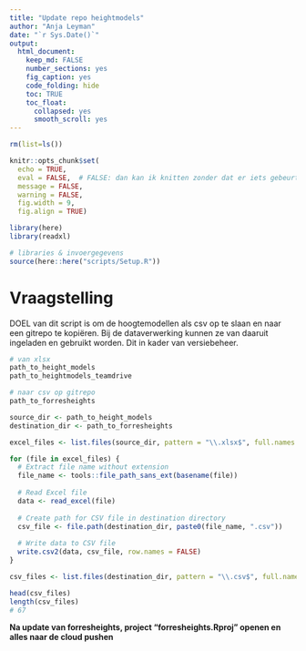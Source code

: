 ```yaml
---
title: "Update repo heightmodels"
author: "Anja Leyman"
date: "`r Sys.Date()`"
output: 
  html_document:
    keep_md: FALSE
    number_sections: yes
    fig_caption: yes
    code_folding: hide
    toc: TRUE
    toc_float:
      collapsed: yes
      smooth_scroll: yes
---
```



```r
rm(list=ls())
```

```r
knitr::opts_chunk$set(
  echo = TRUE,
  eval = FALSE,  # FALSE: dan kan ik knitten zonder dat er iets gebeurt
  message = FALSE,
  warning = FALSE, 
  fig.width = 9,
  fig.align = TRUE)

library(here)
library(readxl)

# libraries & invoergegevens
source(here::here("scripts/Setup.R"))

```


# Vraagstelling
DOEL van dit script is om de hoogtemodellen als csv op te slaan en naar een 
gitrepo te kopiëren.
Bij de dataverwerking kunnen ze van daaruit ingeladen en gebruikt worden.
Dit in kader van versiebeheer. 

```r
# van xlsx
path_to_height_models
path_to_heightmodels_teamdrive

# naar csv op gitrepo
path_to_forresheights
```

```r
source_dir <- path_to_height_models
destination_dir <- path_to_forresheights

excel_files <- list.files(source_dir, pattern = "\\.xlsx$", full.names = TRUE)

for (file in excel_files) {
  # Extract file name without extension
  file_name <- tools::file_path_sans_ext(basename(file))
  
  # Read Excel file
  data <- read_excel(file)
  
  # Create path for CSV file in destination directory
  csv_file <- file.path(destination_dir, paste0(file_name, ".csv"))
  
  # Write data to CSV file
  write.csv2(data, csv_file, row.names = FALSE)
}
```

```r
csv_files <- list.files(destination_dir, pattern = "\\.csv$", full.names = TRUE)

head(csv_files)
length(csv_files)
# 67
```

**Na update van forresheights, project "forresheights.Rproj" openen en alles naar de cloud pushen**

